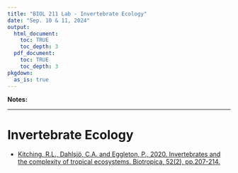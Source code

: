 ```yaml
---
title: "BIOL 211 Lab - Invertebrate Ecology"
date: "Sep. 10 & 11, 2024"
output: 
  html_document:
    toc: TRUE
    toc_depth: 3
  pdf_document:
    toc: TRUE
    toc_depth: 3
pkgdown:
  as_is: true
---
```


**Notes:**


***

# Invertebrate Ecology

* [Kitching, R.L., Dahlsjö, C.A. and Eggleton, P., 2020. Invertebrates and the complexity of tropical ecosystems. Biotropica, 52(2), pp.207-214.](articles/sheets/sci_articles/Kitching et al_2020_[Invertebrates and the complexity of tropical ecosystems].pdf)

